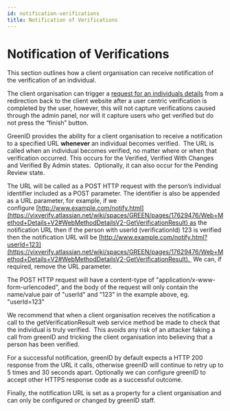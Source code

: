 ```yaml
---
id: notification-verifications
title: Notification of Verifications
---
```


# Notification of Verifications

This section outlines how a client organisation can receive notification of the verification of an individual.

The client organisation can trigger a [request for an individuals details](https://vixverify.atlassian.net/wiki/spaces/GREEN/pages/17629476/Web+Method+Details+V2#WebMethodDetailsV2-GetVerificationResult) from a redirection back to the client website after a user centric verification is completed by the user, however, this will not capture verifications caused through the admin panel, nor will it capture users who get verified but do not press the “finish” button.

GreenID provides the ability for a client organisation to receive a notification to a specified URL **whenever** an individual becomes verified.  The URL is called when an individual becomes verified, no matter where or when that verification occurred. This occurs for the Verified, Verified With Changes and Verified By Admin states.  Optionally, it can also occur for the Pending Review state.

The URL will be called as a POST HTTP request with the person’s individual identifier included as a POST parameter. The identifier is also be appended as a URL parameter, for example, if we configure [http://www.example.com/notify.html](https://vixverify.atlassian.net/wiki/spaces/GREEN/pages/17629476/Web+Method+Details+V2#WebMethodDetailsV2-GetVerificationResult) as the notification URL then if the person with userId (verificationId) 123 is verified then the notification URL will be [http://www.example.com/notify.html?userId=123](https://vixverify.atlassian.net/wiki/spaces/GREEN/pages/17629476/Web+Method+Details+V2#WebMethodDetailsV2-GetVerificationResult).  We can, if required, remove the URL parameter.

The POST HTTP request will have a content-type of "application/x-www-form-urlencoded", and the body of the request will only contain the name/value pair of "userId" and "123" in the example above, eg. "userId=123"

We recommend that when a client organisation receives the notification a call to the getVerificationResult web service method be made to check that the individual is truly verified.  This avoids any risk of an attacker faking a call from greenID and tricking the client organisation into believing that a person has been verified.

For a successful notification, greenID by default expects a HTTP 200 response from the URL it calls, otherwise greenID will continue to retry up to 5 times and 30 seconds apart. Optionally we can configure greenID to accept other HTTPS response code as a successful outcome.

Finally, the notification URL is set as a property for a client organisation and can only be configured or changed by greenID staff.
